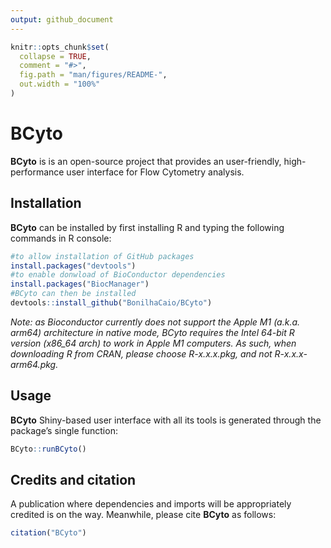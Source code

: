 ```yaml
---
output: github_document
---
```


<!-- README.md is generated from README.Rmd. Please edit that file -->

```r
knitr::opts_chunk$set(
  collapse = TRUE,
  comment = "#>",
  fig.path = "man/figures/README-",
  out.width = "100%"
)
```

# BCyto

<!-- badges: start -->
<!-- badges: end -->

**BCyto** is is an open-source project that provides an user-friendly, high-performance user interface for Flow Cytometry analysis.

## Installation

**BCyto** can be installed by first installing R and typing the following commands in R console:

``` r
#to allow installation of GitHub packages
install.packages("devtools")
#to enable donwload of BioConductor dependencies
install.packages("BiocManager")
#BCyto can then be installed
devtools::install_github("BonilhaCaio/BCyto")
```

*Note: as Bioconductor currently does not support the Apple M1 (a.k.a. arm64) architecture in native mode, BCyto requires the Intel 64-bit R version (x86_64 arch) to work in Apple M1 computers. As such, when downloading R from CRAN, please choose R-x.x.x.pkg, and not R-x.x.x-arm64.pkg.*

## Usage

**BCyto** Shiny-based user interface with all its tools is generated through the package's single function:

``` r
BCyto::runBCyto()
```

## Credits and citation

A publication where dependencies and imports will be appropriately credited is on the way. Meanwhile, please cite **BCyto** as follows:

```r
citation("BCyto")
```
